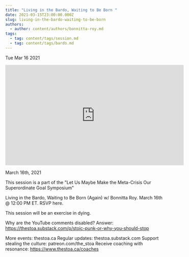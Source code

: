 ```yaml
---
title: "Living in the Bardo, Waiting to Be Born "
date: 2021-03-15T23:00:00.000Z
slug: living-in-the-bardo-waiting-to-be-born
authors:
  - author: content/authors/bonnitta-roy.md
tags:
  - tag: content/tags/session.md
  - tag: content/tags/bardo.md
---
```






Tue Mar 16 2021

<iframe width="560" height="315" src="https://www.youtube.com/embed/0DqjvXcDk9E" title="Living in the Bardo, Waiting to Be Born (Again) w/ Bonnitta Roy" frameborder="0" allow="accelerometer; autoplay; clipboard-write; encrypted-media; gyroscope; picture-in-picture" allowfullscreen ></iframe>

March 16th, 2021

This session is a part of the "Let Us Maybe Make the Meta-Crisis Our Superordinate Goal Symposium"

Living in the Bardo, Waiting to Be Born (Again) w/ Bonnitta Roy. March 16th @ 12:00 PM ET. RSVP here.

This session will be an exercise in dying.

Why are the YouTube comments disabled? Answer: https://thestoa.substack.com/p/stoic-punk-or-why-you-should-stop

More events: thestoa.ca
Regular updates: thestoa.substack.com
Support stealing the culture: patreon.com/the_stoa
Receive coaching with resonance: https://www.thestoa.ca/coaches


